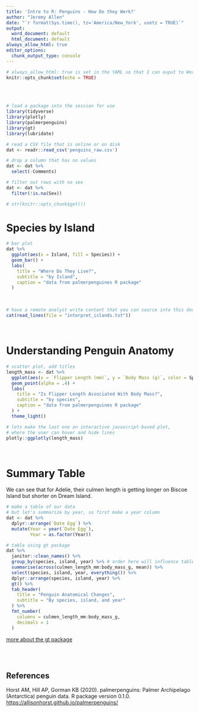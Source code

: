 ```yaml
---
title: 'Intro to R: Penguins - How Do they Work?'
author: "Jeremy Allen"
date: "`r format(Sys.time(), tz='America/New_York', usetz = TRUE)`"
output:
  word_document: default
  html_document: default
always_allow_html: true
editor_options:
  chunk_output_type: console
---
```


```r
# always_allow_html: true is set in the YAML so that I can ouput to Word without error even though I have HTML components
knitr::opts_chunk$set(echo = TRUE)
```

<br> <br>

```r

# load a package into the session for use
library(tidyverse)
library(plotly)
library(palmerpenguins)
library(gt)
library(lubridate)

# read a CSV file that is online or on disk
dat <- readr::read_csv('penguins_raw.csv')

```

```r

# drop a column that has no values
dat <- dat %>% 
  select(-Comments)

# filter out rows with no sex
dat <- dat %>% 
  filter(!is.na(Sex))

# str(knitr::opts_chunk$get())

```

# Species by Island

```r

# bar plot
dat %>%
  ggplot(aes(x = Island, fill = Species)) +
  geom_bar() + 
  labs(
    title = "Where Do They Live?",
    subtitle = "by Island",
    caption = "data from palmerpenguines R package"
  )

```

<br>

```r
# have a remote analyst write content that you can source into this doc
cat(read_lines(file = "interpret_islands.txt"))
```

<br>

# Understanding Penguin Anatomy

```r

# scatter plot, add titles
length_mass <- dat %>% 
  ggplot(aes(x = `Flipper Length (mm)`, y = `Body Mass (g)`, color = Species)) +
  geom_point(alpha = .4) +
  labs(
    title = "Is Flipper Length Associated With Body Mass?",
    subtitle = "by species",
    caption = "data from palmerpenguines R package"
  ) +
  theme_light()

# lets make the last one an interactive javascript-based plot,
# where the user can hover and hide lines
plotly::ggplotly(length_mass)

```

<br>

# Summary Table

We can see that for Adelie, their culmen length is getting longer on Biscoe Island but shorter on Dream Island.

```r

# make a table of our data
# but let's summarize by year, so first make a year column
dat <- dat %>%
  dplyr::arrange(`Date Egg`) %>% 
  mutate(Year = year(`Date Egg`),
         Year = as.factor(Year))

# table using gt package
dat %>% 
  janitor::clean_names() %>% 
  group_by(species, island, year) %>% # order here will influence table output
  summarise(across(culmen_length_mm:body_mass_g, mean)) %>%
  select(species, island, year, everything()) %>% 
  dplyr::arrange(species, island, year) %>% 
  gt() %>%
  tab_header(
    title = "Penguin Anatomical Changes",
    subtitle = "By species, island, and year"
  ) %>%
  fmt_number(
    columns = culmen_length_mm:body_mass_g,
    decimals = 1
  )

```

[more about the gt package](https://gt.rstudio.com/index.html)

<br> <br>

## References

Horst AM, Hill AP, Gorman KB (2020). palmerpenguins: Palmer Archipelago (Antarctica) penguin data. R package version 0.1.0. <https://allisonhorst.github.io/palmerpenguins/>
